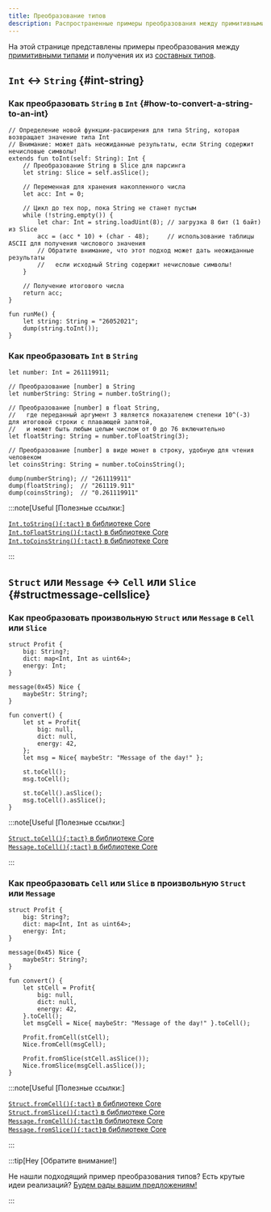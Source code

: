 ```yaml
---
title: Преобразование типов
description: Распространенные примеры преобразования между примитивными типами и получения их из составных типов
---
```


На этой странице представлены примеры преобразования между [примитивными типами][p] и получения их из [составных типов](/ru/book/types#composite-types).

## `Int` ↔ `String` {#int-string}

### Как преобразовать `String` в `Int` {#how-to-convert-a-string-to-an-int}

```tact
// Определение новой функции-расширения для типа String, которая возвращает значение типа Int
// Внимание: может дать неожиданные результаты, если String содержит нечисловые символы!
extends fun toInt(self: String): Int {
    // Преобразование String в Slice для парсинга
    let string: Slice = self.asSlice();

    // Переменная для хранения накопленного числа
    let acc: Int = 0;

    // Цикл до тех пор, пока String не станет пустым
    while (!string.empty()) {
        let char: Int = string.loadUint(8); // загрузка 8 бит (1 байт) из Slice
        acc = (acc * 10) + (char - 48);     // использование таблицы ASCII для получения числового значения
        // Обратите внимание, что этот подход может дать неожиданные результаты
        //   если исходный String содержит нечисловые символы!
    }

    // Получение итогового числа
    return acc;
}

fun runMe() {
    let string: String = "26052021";
    dump(string.toInt());
}
```

### Как преобразовать `Int` в `String`

```tact
let number: Int = 261119911;

// Преобразование [number] в String
let numberString: String = number.toString();

// Преобразование [number] в float String,
//   где переданный аргумент 3 является показателем степени 10^(-3) для итоговой строки с плавающей запятой,
//   и может быть любым целым числом от 0 до 76 включительно
let floatString: String = number.toFloatString(3);

// Преобразование [number] в виде монет в строку, удобную для чтения человеком
let coinsString: String = number.toCoinsString();

dump(numberString); // "261119911"
dump(floatString);  // "261119.911"
dump(coinsString);  // "0.261119911"
```

:::note[Useful [Полезные ссылки:]

  [`Int.toString(){:tact}` в библиотеке Core](/ru/ref/core-strings#inttostring)\
  [`Int.toFloatString(){:tact}` в библиотеке Core](/ru/ref/core-strings#inttofloatstring)\
  [`Int.toCoinsString(){:tact}` в библиотеке Core](/ru/ref/core-strings#inttocoinsstring)

:::

## `Struct` или `Message` ↔ `Cell` или `Slice` {#structmessage-cellslice}

### Как преобразовать произвольную `Struct` или `Message` в `Cell` или `Slice`

```tact {19-20, 22-23}
struct Profit {
    big: String?;
    dict: map<Int, Int as uint64>;
    energy: Int;
}

message(0x45) Nice {
    maybeStr: String?;
}

fun convert() {
    let st = Profit{
        big: null,
        dict: null,
        energy: 42,
    };
    let msg = Nice{ maybeStr: "Message of the day!" };

    st.toCell();
    msg.toCell();

    st.toCell().asSlice();
    msg.toCell().asSlice();
}
```

:::note[Useful [Полезные ссылки:]

  [`Struct.toCell(){:tact}` в библиотеке Core](/ru/ref/core-cells#structtocell)\
  [`Message.toCell(){:tact}` в библиотеке Core](/ru/ref/core-cells#messagetocell)

:::

### Как преобразовать `Cell` или `Slice` в произвольную `Struct` или `Message`

```tact {19-20, 22-23}
struct Profit {
    big: String?;
    dict: map<Int, Int as uint64>;
    energy: Int;
}

message(0x45) Nice {
    maybeStr: String?;
}

fun convert() {
    let stCell = Profit{
        big: null,
        dict: null,
        energy: 42,
    }.toCell();
    let msgCell = Nice{ maybeStr: "Message of the day!" }.toCell();

    Profit.fromCell(stCell);
    Nice.fromCell(msgCell);

    Profit.fromSlice(stCell.asSlice());
    Nice.fromSlice(msgCell.asSlice());
}
```

:::note[Useful [Полезные ссылки:]

  [`Struct.fromCell(){:tact}` в библиотеке Core](/ru/ref/core-cells#structfromcell)\
  [`Struct.fromSlice(){:tact}` в библиотеке Core](/ru/ref/core-cells#structfromslice)\
  [`Message.fromCell(){:tact}`в библиотеке Core](/ru/ref/core-cells#messagefromcell)\
  [`Message.fromSlice(){:tact}`в библиотеке Core](/ru/ref/core-cells#messagefromslice)

:::

:::tip[Hey [Обратите внимание!]

  Не нашли подходящий пример преобразования типов? Есть крутые идеи реализаций? [Будем рады вашим предложениям!](https://github.com/tact-lang/tact/issues)

:::

[p]: /ru/book/types#primitive-types
